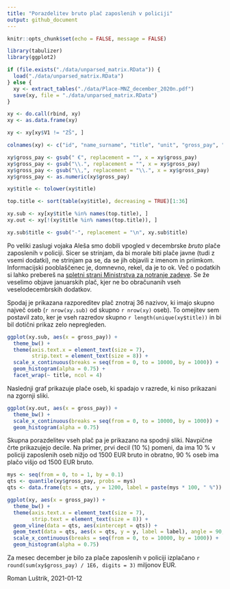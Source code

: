 ```yaml
---
title: "Porazdelitev bruto plač zaposlenih v policiji"
output: github_document
---
```


```r
knitr::opts_chunk$set(echo = FALSE, message = FALSE)

library(tabulizer)
library(ggplot2)
```

```r
if (file.exists("./data/unparsed_matrix.RData")) {
  load("./data/unparsed_matrix.RData")
} else {
  xy <- extract_tables("./data/Place-MNZ_december_2020n.pdf")
  save(xy, file = "./data/unparsed_matrix.RData")
}
```

```r
xy <- do.call(rbind, xy)
xy <- as.data.frame(xy)

xy <- xy[xy$V1 != "ZŠ", ]

colnames(xy) <- c("id", "name_surname", "title", "unit", "gross_pay", "comment")

xy$gross_pay <- gsub(" €", replacement = "", x = xy$gross_pay)
xy$gross_pay <- gsub("\\.", replacement = "", x = xy$gross_pay)
xy$gross_pay <- gsub("\\,", replacement = "\\.", x = xy$gross_pay)
xy$gross_pay <- as.numeric(xy$gross_pay)

xy$title <- tolower(xy$title)
```

```r
top.title <- sort(table(xy$title), decreasing = TRUE)[1:36]

xy.sub <- xy[xy$title %in% names(top.title), ]
xy.out <- xy[!(xy$title %in% names(top.title)), ]

xy.sub$title <- gsub("-", replacement = "\n", xy.sub$title)
```

Po veliki zaslugi vojaka Aleša smo dobili vpogled v decembrske _bruto_ plače zaposlenih v policiji. Sicer se strinjam, da bi morale biti plače javne (tudi z vsemi dodatki), ne strinjam pa se, da se jih objavili z imenom in priimkom. Informacijski pooblaščenec je, domnevno, rekel, da je to ok. Več o podatkih si lahko prebereš na [spletni strani Ministrstva za notranje zadeve](https://www.gov.si/novice/2021-01-11-minister-hojs-ob-zacetku-stavke-po-moji-oceni-je-stavka-neupravicena-in-neutemeljena). Se že veselimo objave januarskih plač, kjer ne bo obračunanih vseh veselodecembrskih dodatkov.

Spodaj je prikazana razporeditev plač znotraj 36 nazivov, ki imajo skupno največ oseb (`r nrow(xy.sub)` od skupno `r nrow(xy)` oseb). To omejitev sem postavil zato, ker je vseh razredov skupno `r length(unique(xy$title))` in bi bil dotični prikaz zelo nepregleden.

```r
ggplot(xy.sub, aes(x = gross_pay)) +
  theme_bw() +
  theme(axis.text.x = element_text(size = 7),
        strip.text = element_text(size = 8)) +
  scale_x_continuous(breaks = seq(from = 0, to = 10000, by = 1000)) +
  geom_histogram(alpha = 0.75) +
  facet_wrap(~ title, ncol = 4)

```

Naslednji graf prikazuje plače oseb, ki spadajo v razrede, ki niso prikazani na zgornji sliki.
```r
ggplot(xy.out, aes(x = gross_pay)) +
  theme_bw() +
  scale_x_continuous(breaks = seq(from = 0, to = 10000, by = 1000)) +
  geom_histogram(alpha = 0.75)
```

Skupna porazdelitev vseh plač pa je prikazano na spodnji sliki. Navpične črte prikazujejo decile. Na primer, prvi decil (10 %) pomeni, da ima 10 % v policiji zaposlenih oseb nižjo od 1500 EUR bruto in obratno, 90 % oseb ima plačo višjo od 1500 EUR bruto.

```r
mys <- seq(from = 0, to = 1, by = 0.1)
qts <- quantile(xy$gross_pay, probs = mys)
qts <- data.frame(qts = qts, y = 1200, label = paste(mys * 100, " %"))
```

```r
ggplot(xy, aes(x = gross_pay)) +
  theme_bw() +
  theme(axis.text.x = element_text(size = 7),
        strip.text = element_text(size = 8)) +
  geom_vline(data = qts, aes(xintercept = qts)) +
  geom_text(data = qts, aes(x = qts, y = y, label = label), angle = 90, vjust = -0.45, size = 2.5) +
  scale_x_continuous(breaks = seq(from = 0, to = 10000, by = 1000)) +
  geom_histogram(alpha = 0.75)
```

Za mesec december je bilo za plače zaposlenih v policiji izplačano `r round(sum(xy$gross_pay) / 1E6, digits = 3)` miljonov EUR.
  
Roman Luštrik, 2021-01-12